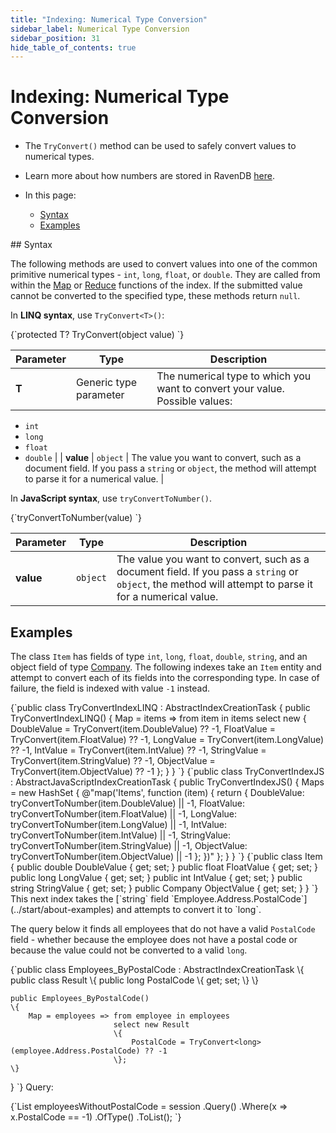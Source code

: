 ---
title: "Indexing: Numerical Type Conversion"
sidebar_label: Numerical Type Conversion
sidebar_position: 31
hide_table_of_contents: true
---




# Indexing: Numerical Type Conversion
<LanguageSwitcher supportedLanguages={supportedLanguages} />
<LanguageContent language="csharp">

<Admonition type="note" title="Note">

* The `TryConvert()` method can be used to safely convert values to numerical types.  

* Learn more about how numbers are stored in RavenDB [here](../server/kb/numbers-in-ravendb).  

* In this page:  
  * [Syntax](../indexes/number-type-conversion#syntax)  
  * [Examples](../indexes/number-type-conversion#examples)  

</Admonition>
## Syntax

The following methods are used to convert values into one of the common primitive numerical 
types - `int`, `long`, `float`, or `double`. They are called from within the 
[Map](../indexes/map-indexes) or [Reduce](../indexes/map-reduce-indexes) functions of the 
index. If the submitted value cannot be converted to the specified type, these methods return 
`null`.  

In **LINQ syntax**, use `TryConvert<T>()`:  

<TabItem value="something" label="csharp">
<CodeBlock language="csharp">
{`protected T? TryConvert<T>(object value)
`}
</CodeBlock>
</TabItem>

| Parameter | Type | Description |
| - | - | - |
| **T** | Generic type parameter | The numerical type to which you want to convert your value. Possible values:
- `int`
- `long`
- `float`
- `double` |
| **value** | `object` | The value you want to convert, such as a document field. If you pass a `string` or `object`, the method will attempt to parse it for a numerical value. |

In **JavaScript syntax**, use `tryConvertToNumber()`.

<TabItem value="something" label="javascript">
<CodeBlock language="javascript">
{`tryConvertToNumber(value)
`}
</CodeBlock>
</TabItem>

| Parameter | Type | Description |
| - | - | - |
| **value** | `object` | The value you want to convert, such as a document field. If you pass a `string` or `object`, the method will attempt to parse it for a numerical value. |



## Examples

The class `Item` has fields of type `int`, `long`, `float`, `double`, `string`, and an object 
field of type [Company](../start/about-examples). The following indexes take an `Item` 
entity and attempt to convert each of its fields into the corresponding type. In case of 
failure, the field is indexed with value `-1` instead.  

<Tabs groupId='languageSyntax'>
<TabItem value="LINQ" label="LINQ">
<CodeBlock language="csharp">
{`public class TryConvertIndexLINQ : AbstractIndexCreationTask<Item>
{
    public TryConvertIndexLINQ()
    {
        Map = items => from item in items
                       select new
                       {
                           DoubleValue = TryConvert<double>(item.DoubleValue) ?? -1,
                           FloatValue = TryConvert<float>(item.FloatValue) ?? -1,
                           LongValue = TryConvert<long>(item.LongValue) ?? -1,
                           IntValue = TryConvert<int>(item.IntValue) ?? -1,
                           StringValue = TryConvert<double>(item.StringValue) ?? -1,
                           ObjectValue = TryConvert<long>(item.ObjectValue) ?? -1
                       };
    }
}
`}
</CodeBlock>
</TabItem>
<TabItem value="JavaScript" label="JavaScript">
<CodeBlock language="csharp">
{`public class TryConvertIndexJS : AbstractJavaScriptIndexCreationTask
{
    public TryConvertIndexJS()
    {
        Maps = new HashSet<string>
        {
            @"map('Items', function (item) {
                return {
                    DoubleValue: tryConvertToNumber(item.DoubleValue) || -1,
                    FloatValue: tryConvertToNumber(item.FloatValue) || -1,
                    LongValue: tryConvertToNumber(item.LongValue) || -1,
                    IntValue: tryConvertToNumber(item.IntValue) || -1,
                    StringValue: tryConvertToNumber(item.StringValue) || -1,
                    ObjectValue: tryConvertToNumber(item.ObjectValue) || -1
                };
            })"
        };
    }
}
`}
</CodeBlock>
</TabItem>
<TabItem value="Class" label="Class">
<CodeBlock language="csharp">
{`public class Item
{
    public double DoubleValue { get; set; }
    public float FloatValue { get; set; }
    public long LongValue { get; set; }
    public int IntValue { get; set; }
    public string StringValue { get; set; }
    public Company ObjectValue { get; set; }
}
`}
</CodeBlock>
</TabItem>
</Tabs>
This next index takes the [`string` field `Employee.Address.PostalCode`](../start/about-examples) 
and attempts to convert it to `long`.  

The query below it finds all employees that do not have a valid `PostalCode` field - whether 
because the employee does not have a postal code or because the value could not be converted to 
a valid `long`.  

<TabItem value="something-something" label="tryconvert_postal">
<CodeBlock language="csharp">
{`public class Employees_ByPostalCode : AbstractIndexCreationTask<Employee>
\{
    public class Result \{
        public long PostalCode \{ get; set; \}
    \}

    public Employees_ByPostalCode()
    \{
        Map = employees => from employee in employees
                           select new Result
                           \{
                               PostalCode = TryConvert<long>(employee.Address.PostalCode) ?? -1
                           \};
    \}
\}
`}
</CodeBlock>
</TabItem>
Query:  

<TabItem value="something-something" label="query">
<CodeBlock language="csharp">
{`List<Employee> employeesWithoutPostalCode = session
    .Query<Employees_ByPostalCode.Result, Employees_ByPostalCode>()
    .Where(x => x.PostalCode == -1)
    .OfType<Employee>()
    .ToList();
`}
</CodeBlock>
</TabItem>




</LanguageContent>

<!---
### Client API
- [Conventions: Serialization](../client-api/configuration/serialization)

### Indexes
- [Creating and Deploying Indexes](../indexes/creating-and-deploying)

### Server
- [Knowledge Base: Numbers in RavenDB](../server/kb/numbers-in-ravendb)


-->